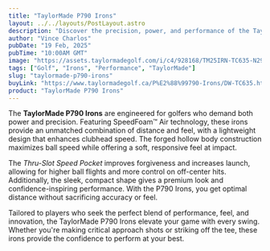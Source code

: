 ```yaml
---
title: "TaylorMade P790 Irons"
layout: ../../layouts/PostLayout.astro
description: "Discover the precision, power, and performance of the TaylorMade P790 Irons, crafted for golfers seeking distance and feel."
author: "Vince Charlos"
pubDate: "19 Feb, 2025"
pubTime: "10:00AM GMT"
image: "https://assets.taylormadegolf.com/i/c4/928168/TM25IRN-TC635-N2906309-P790-OnCourse-JPO-02050-V2-1280x1280~W1200_H900_Mcrop_CZ1_P50-50.jpeg"
tags: ["Golf", "Irons", "Performance", "TaylorMade"]
slug: "taylormade-p790-irons"
buyLink: "https://www.taylormadegolf.ca/P%E2%88%99790-Irons/DW-TC635.html?lang=en_CA"
product: "TaylorMade P790 Irons"
---
```


The **TaylorMade P790 Irons** are engineered for golfers who demand both power and precision. Featuring SpeedFoam™ Air technology, these irons provide an unmatched combination of distance and feel, with a lightweight design that enhances clubhead speed. The forged hollow body construction maximizes ball speed while offering a soft, responsive feel at impact.

The _Thru-Slot Speed Pocket_ improves forgiveness and increases launch, allowing for higher ball flights and more control on off-center hits. Additionally, the sleek, compact shape gives a premium look and confidence-inspiring performance. With the P790 Irons, you get optimal distance without sacrificing accuracy or feel.

Tailored to players who seek the perfect blend of performance, feel, and innovation, the TaylorMade P790 Irons elevate your game with every swing. Whether you're making critical approach shots or striking off the tee, these irons provide the confidence to perform at your best.
